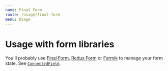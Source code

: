 ```yaml
---
name: Final Form
route: /usage/final-form
menu: Usage
---
```


# Usage with form libraries

You'll probably use [Final Form](https://github.com/final-form/react-final-form), [Redux Form](https://github.com/erikras/redux-form) or [Formik](https://github.com/jaredpalmer/formik) to manage your form state. See [`ConnectedField`](/components/connected-field).

